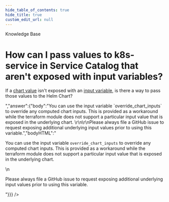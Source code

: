 ```yaml
---
hide_table_of_contents: true
hide_title: true
custom_edit_url: null
---
```



<CenterLayout>
<span className="searchCategory">Knowledge Base</span>
<h1>How can I pass values to k8s-service in Service Catalog that aren&apos;t exposed with input variables?</h1>
<GitHub discussion={{"id":"D_kwDOF8slf84APR1f","number":351,"author":{"login":"autero1"},"title":"How can I pass values to k8s-service in Service Catalog that aren't exposed with input variables?","body":"If a [chart value](https://github.com/gruntwork-io/helm-kubernetes-services/blob/master/charts/k8s-service/values.yaml) isn't exposed with an [input variable](https://github.com/gruntwork-io/terraform-aws-service-catalog/blob/master/modules/services/k8s-service/variables.tf), is there a way to pass those values to the Helm Chart?","bodyHTML":"<p dir=\"auto\">If a <a href=\"https://github.com/gruntwork-io/helm-kubernetes-services/blob/master/charts/k8s-service/values.yaml\">chart value</a> isn't exposed with an <a href=\"https://github.com/gruntwork-io/terraform-aws-service-catalog/blob/master/modules/services/k8s-service/variables.tf\">input variable</a>, is there a way to pass those values to the Helm Chart?</p>","answer":{"body":"You can use the input variable `override_chart_inputs` to override any computed chart inputs. This is provided as a workaround while the terraform module does not support a particular input value that is exposed in the underlying chart. \r\n\r\nPlease always file a GitHub issue to request exposing additional underlying input values prior to using this variable.","bodyHTML":"<p dir=\"auto\">You can use the input variable <code class=\"notranslate\">override_chart_inputs</code> to override any computed chart inputs. This is provided as a workaround while the terraform module does not support a particular input value that is exposed in the underlying chart.</p>\n<p dir=\"auto\">Please always file a GitHub issue to request exposing additional underlying input values prior to using this variable.</p>"}}} />

</CenterLayout>
  

<!-- ##DOCS-SOURCER-START
{
  "sourcePlugin": "github-discussions",
  "hash": "e537b8c7b4de763a46dc2e1de5b4666a"
}
##DOCS-SOURCER-END -->
